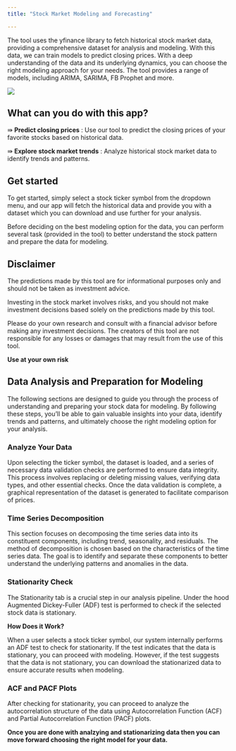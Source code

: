 ```yaml
---
title: "Stock Market Modeling and Forecasting"

---
```


The tool uses the yfinance library to fetch historical stock market data, providing a comprehensive dataset for analysis and modeling. With this data, we can train  models to predict closing prices. With a deep understanding of the data and its underlying dynamics, you can choose the right modeling approach for your needs. The tool provides a range of models, including ARIMA, SARIMA, FB Prophet and more. 

![](images/nasdaq.svg)


## What can you do with this app?

⇛ **Predict closing prices** : Use our tool to predict the closing prices of your favorite stocks based on historical data.

⇛ **Explore stock market trends** : Analyze historical stock market data to identify trends and patterns.


## Get started

To get started, simply select a stock ticker symbol from the dropdown menu, and our app will fetch the historical data and provide you with a dataset which you can download and use further for your analysis.

Before deciding on the best modeling option for the data, you can perform several task (provided in the tool) to better understand the stock pattern and prepare the data for modeling.

::: {.callout-important appearance="default"}

## Disclaimer

The predictions made by this tool are for informational purposes only and should not be taken as investment advice. 

Investing in the stock market involves risks, and you should not make investment decisions based solely on the predictions made by this tool.

Please do your own research and consult with a financial advisor before making any investment decisions. The creators of this tool are not responsible for any losses or damages that may result from the use of this tool.

**Use at your own risk**
:::

## Data Analysis and Preparation for Modeling

The following sections are designed to guide you through the process of understanding and preparing your stock data for modeling. By following these steps, you'll be able to gain valuable insights into your data, identify trends and patterns, and ultimately choose the right modeling option for your analysis.

### Analyze Your Data

Upon selecting the ticker symbol, the dataset is loaded, and a series of necessary data validation checks are performed to ensure data integrity. This process involves replacing or deleting missing values, verifying data types, and other essential checks. Once the data validation is complete, a graphical representation of the dataset is generated to facilitate comparison of prices.

### Time Series Decomposition

This section focuses on decomposing the time series data into its constituent components, including trend, seasonality, and residuals. The method of decomposition is chosen based on the characteristics of the time series data. The goal is to identify and separate these components to better understand the underlying patterns and anomalies in the data.

### Stationarity Check

The Stationarity tab is a crucial step in our analysis pipeline. Under the hood Augmented Dickey-Fuller (ADF) test is performed to check if the selected stock data is stationary.

**How Does it Work?**

When a user selects a stock ticker symbol, our system internally performs an ADF test to check for stationarity. If the test indicates that the data is stationary, you can proceed with modeling. However, if the test suggests that the data is not stationary, you can download the stationarized data to ensure accurate results when modeling.

### ACF and PACF Plots

After checking for stationarity, you can proceed to analyze the autocorrelation structure of the data using Autocorrelation Function (ACF) and Partial Autocorrelation Function (PACF) plots.

**Once you are done with analzying and stationarizing data then you can move forward choosing the right model for your data.**
